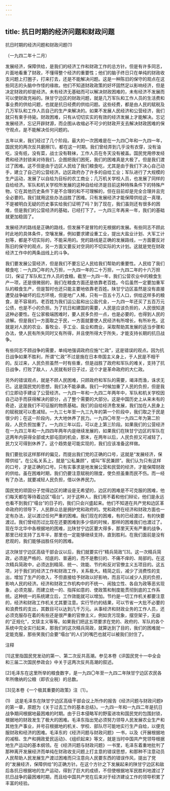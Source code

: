 ```yaml
---
---
---
```

title: 抗日时期的经济问题和财政问题
---



抗日时期的经济问题和财政问题(1)


（一九四二年十二月）

发展经济，保障供给，是我们的经济工作和财政工作的总方针。但是有许多同志，片面地看重了财政，不懂得整个经济的重要性；他们的脑子终日只在单纯的财政收支问题上打圈子，打来打去，还是不能解决问题。这是一种陈旧的保守的观点在这些同志的头脑中作怪的缘故。他们不知道财政政策的好坏固然足以影响经济，但是决定财政的却是经济。未有经济无基础而可以解决财政困难的，未有经济不发展而可以使财政充裕的。陕甘宁边区的财政问题，就是几万军队和工作人员的生活费和事业费的供给问题，也就是抗日经费的供给问题。这些经费，都是由人民的赋税及几万军队和工作人员自己的生产来解决的。如果不发展人民经济和公营经济，我们就只有束手待毙。财政困难，只有从切切实实的有效的经济发展上才能解决。忘记发展经济，忘记开辟财源，而企图从收缩必不可少的财政开支去解决财政困难的保守观点，是不能解决任何问题的。

五年以来，我们经过了几个阶段。最大的一次困难是在一九四〇年和一九四一年，国民党的两次反共磨擦[1]，都在这一时期。我们曾经弄到几乎没有衣穿，没有油吃，没有纸，没有菜，战士没有鞋袜，工作人员在冬天没有被盖。国民党用停发经费和经济封锁来对待我们，企图把我们困死，我们的困难真是大极了。但是我们渡过了困难。这不但是由于边区人民给了我们粮食吃，尤其是由于我们下决心自己动手，建立了自己的公营经济。边区政府办了许多的自给工业；军队进行了大规模的生产运动，发展了以自给为目标的农工商业；几万机关学校人员，也发展了同样的自给经济。军队和机关学校所发展的这种自给经济是目前这种特殊条件下的特殊产物，它在其他历史条件下是不合理的和不可理解的，但在目前却是完全合理并且完全必要的。我们就用这些办法战胜了困难。只有发展经济才能保障供给这一真理，不是被明白无疑的历史事实给我们证明了吗？到了现在，我们虽则还有很多的困难，但是我们的公营经济的基础，已经打下了。一九四三年再来一年，我们的基础就更加稳固了。

发展经济的路线是正确的路线，但发展不是冒险的无根据的发展。有些同志不顾此时此地的具体条件，空嚷发展，例如要求建设重工业，提出大盐业计划、大军工计划等，都是不切实际的，不能采用的。党的路线是正确的发展路线，一方面要反对陈旧的保守的观点，另一方面又要反对空洞的不切实际的大计划。这就是党在财政经济工作中的两条战线上的斗争。

我们要发展公营经济，但是我们不要忘记人民给我们帮助的重要性。人民给了我们粮食吃：一九四〇年的九万担，一九四一年的二十万担，一九四二年的十六万担[2]，保证了军队和工作人员的食粮。截至一九四一年，我们公营农业中的粮食生产一项，还是很微弱的，我们在粮食方面还是依靠老百姓。今后虽然一定要加重军队的粮食生产，但是暂时也还只能主要地依靠老百姓。陕甘宁边区虽然是没有直接遭受战争破坏的后方环境，但是地广人稀，只有一百五十万人口，供给这样多的粮食，是不容易的。老百姓为我们运公盐和出公盐代金，一九四一年还买了五百万元公债，也是不小的负担。为了抗日和建国的需要，人民是应该负担的，人民很知道这种必要性。在公家极端困难时，要人民多负担一点，也是必要的，也得到人民的谅解。但是我们一方面取之于民，一方面就要使人民经济有所增长，有所补充。这就是对人民的农业、畜牧业、手工业、盐业和商业，采取帮助其发展的适当步骤和办法，使人民有所失同时又有所得，并且使所得大于所失，才能支持长期的抗日战争。

有些同志不顾战争的需要，单纯地强调政府应施“仁政”，这是错误的观点。因为抗日战争如果不胜利，所谓“仁政”不过是施在日本帝国主义身上，于人民是不相干的。反过来，人民负担虽然一时有些重，但是战胜了政府和军队的难关，支持了抗日战争，打败了敌人，人民就有好日子过，这个才是革命政府的大仁政。

另外的错误观点，就是不顾人民困难，只顾政府和军队的需要，竭泽而渔，诛求无已。这是国民党的思想，我们决不能承袭。我们一时候加重了人民的负担，但是我们立即动手建设了公营经济。一九四一年和一九四二年两年中，军队和机关学校因自己动手而获得解决的部分，占了整个需要的大部分。这是中国历史上从来未有的奇迹，这是我们不可征服的物质基础。我们的自给经济愈发展，我们加在人民身上的赋税就可以愈减轻。一九三七年至一九三九年的第一个阶段中，我们取之于民是很少的；在这一阶段内，大大地休养了民力。一九四〇年至一九四二年为第二阶段，人民负担加重了。一九四三年以后，可以走上第三阶段。如果我们的公营经济在一九四三年和一九四四年两年内是继续发展的，如果我们在陕甘宁边区的军队在这两年内获得全部或大部屯田的机会，那末，在两年以后，人民负担又可减轻了，民力又可得到休养了。这个趋势是可能实现的，我们应该准备这样做。

我们要批驳这样那样的偏见，而提出我们党的正确的口号，这就是“发展经济，保障供给”。在公私关系上，就是“公私兼顾”，或叫“军民兼顾”。我们认为只有这样的口号，才是正确的口号。只有实事求是地发展公营和民营的经济，才能保障财政的供给。虽在困难时期，我们仍要注意赋税的限度，使负担虽重而民不伤。而一经有了办法，就要减轻人民负担，借以休养民力。

国民党的顽固分子觉得边区的建设是无希望的，边区的困难是不可克服的困难，他们每天都在等待着边区“塌台”。对于这种人，我们用不着和他们辩论，他们是永远也看不到我们“塌台”的日子的，我们只会兴盛起来。他们不知道在共产党和边区革命政府的领导下，人民群众总是拥护党和政府的。党和政府在经济和财政方面也一定有办法，足以渡过任何严重的困难。我们现在的困难，有的已经渡过，有的快要渡过。我们曾经历过比现在还要困难到多少倍的时候，那样的困难我们也渡过了。现在华北华中各根据地的困难，比陕甘宁边区要大得多，那里天天有严重的战争，那里已经支持了五年半，那里也一定能够继续支持，直到胜利。在我们面前是没有悲观的，我们能够战胜任何的困难。

这次陕甘宁边区高级干部会议以后，我们就要实行“精兵简政”[3]。这一次精兵简政，必须是严格的、彻底的、普遍的，而不是敷衍的、不痛不痒的、局部的。在这次精兵简政中，必须达到精简、统一、效能、节约和反对官僚主义五项目的。这五项，对于我们的经济工作和财政工作，关系极大。精简之后，减少了消费性的支出，增加了生产的收入，不但直接给予财政以好影响，而且可以减少人民的负担，影响人民的经济。经济和财政工作机构中的不统一、闹独立性、各自为政等恶劣现象，必须克服，而建立统一的、指挥如意的、使政策和制度能贯彻到底的工作系统。这种统一的系统建立后，工作效能就可以增加。节约是一切工作机关都要注意的，经济和财政工作机关尤其要注意。实行节约的结果，可以节省一大批不必要的和浪费性的支出，其数目可以达到几千万元。从事经济和财政业务的工作人员，还必须克服存在着的有些还是很严重的官僚主义，例如贪污现象，摆空架子，无益的“正规化”，文牍主义等等。如果我们把这五项要求在党的、政府的、军队的各个系统中完全实行起来，那我们的这次精兵简政，就算达到了目的，我们的困难就一定能克服，那些笑我们会要“塌台”的人们的嘴巴也就可以被我们封住了。

注释

[1]这里指国民党发动的第一、第二次反共高潮。参见本卷《评国民党十一中全会和三届二次国民参政会》中关于这两次反共高潮的叙述。

[2]毛泽东在这里所举的粮食数字，是一九四〇年至一九四二年陕甘宁边区农民各年所缴纳的公粮（即农业税）的总数。

[3]见本卷《一个极其重要的政策》注〔1〕。

(1)　这是毛泽东在陕甘宁边区高级干部会议上所作的报告《经济问题与财政问题》的第一章，原题为《关于过去工作的基本总结》。一九四一年和一九四二年是抗日战争期间根据地最困难的时期。由于日本侵略军的野蛮进攻和国民党的包围封锁，根据地的财政发生了极大的困难。毛泽东指出党必须努力领导人民发展农业生产和其他生产事业，并号召根据地的机关、学校、部队尽可能地实行生产自给，以便克服财政和经济的困难。毛泽东的《经济问题与财政问题》一书，以及《开展根据地的减租、生产和拥政爱民运动》、《组织起来》等文，就是当时中国共产党领导根据地生产运动的基本纲领。在《经济问题与财政问题》一书里，毛泽东着重地批判了那种离开发展经济而单纯在财政收支问题上打主意的错误思想，和那种不注意动员人民帮助人民发展生产渡过困难而只注意向人民要东西的错误作风，提出了党的“发展经济，保障供给”的正确方针。在这个方针之下发展起来的陕甘宁边区和敌后各抗日根据地的生产运动，得到了巨大的成绩，不但使根据地军民胜利地渡过了抗日战争的最困难时期，而且给中国共产党在后来对于经济建设工作的领导积累了丰富的经验。